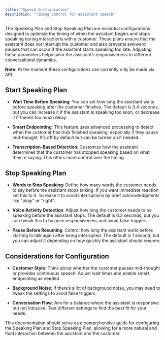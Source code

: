 ```yaml
---
title: "Speech Configuration"
description: "Timing control for assistant speech"
---
```


The Speaking Plan and Stop Speaking Plan are essential configurations designed to optimize the timing of when the assistant begins and stops speaking during interactions with a customer. These plans ensure that the assistant does not interrupt the customer and also prevents awkward pauses that can occur if the assistant starts speaking too late. Adjusting these parameters helps tailor the assistant’s responsiveness to different conversational dynamics.

**Note**: At the moment these configurations can currently only be made via API.

## Start Speaking Plan

- **Wait Time Before Speaking**: You can set how long the assistant waits before speaking after the customer finishes. The default is 0.4 seconds, but you can increase it if the assistant is speaking too soon, or decrease it if there’s too much delay.

- **Smart Endpointing**: This feature uses advanced processing to detect when the customer has truly finished speaking, especially if they pause mid-thought. It’s off by default but can be turned on if needed.

- **Transcription-Based Detection**: Customize how the assistant determines that the customer has stopped speaking based on what they’re saying. This offers more control over the timing.


## Stop Speaking Plan

- **Words to Stop Speaking**: Define how many words the customer needs to say before the assistant stops talking. If you want immediate reaction, set this to 0. Increase it to avoid interruptions by brief acknowledgments like "okay" or "right".

- **Voice Activity Detection**: Adjust how long the customer needs to be speaking before the assistant stops. The default is 0.2 seconds, but you can tweak this to balance responsiveness and avoid false triggers.

- **Pause Before Resuming**: Control how long the assistant waits before starting to talk again after being interrupted. The default is 1 second, but you can adjust it depending on how quickly the assistant should resume.

## Considerations for Configuration

- **Customer Style**: Think about whether the customer pauses mid-thought or provides continuous speech. Adjust wait times and enable smart endpointing as needed.

- **Background Noise**: If there’s a lot of background noise, you may need to tweak the settings to avoid false triggers.

- **Conversation Flow**: Aim for a balance where the assistant is responsive but not intrusive. Test different settings to find the best fit for your needs.


This documentation should serve as a comprehensive guide for configuring the Speaking Plan and Stop Speaking Plan, allowing for a more natural and fluid interaction between the assistant and the customer.
